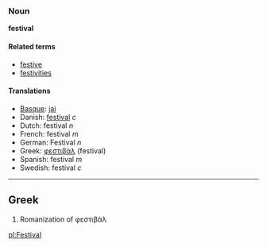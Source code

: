 ===Noun===
'''festival'''

====Related terms====
*[[festive]]
*[[festivities]]

====Translations====
*[[Basque]]: [[jai]]
*Danish: [[festival]] ''c''
*Dutch: festival ''n''
*French: festival ''m''
*German: Festival ''n''
*Greek: [[φεστιβάλ]] (festival)
*Spanish: festival ''m''
*Swedish: festival ''c''
----
==Greek==

#Romanization of φεστιβάλ

[[pl:Festival]]